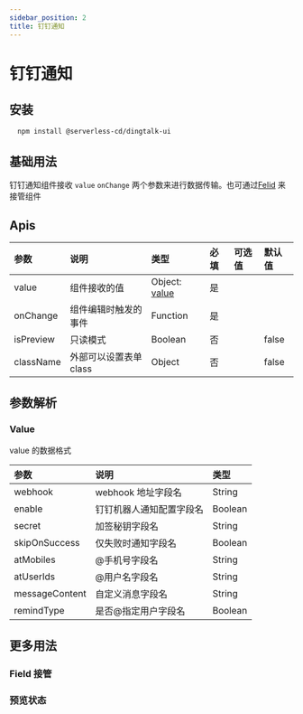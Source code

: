 ```yaml
---
sidebar_position: 2
title: 钉钉通知
---
```



# 钉钉通知

## 安装

```bash
  npm install @serverless-cd/dingtalk-ui
```

## 基础用法

钉钉通知组件接收 `value` `onChange` 两个参数来进行数据传输。也可通过[Felid](https://csr632.gitee.io/alibabacloud-console-components/base-components/field) 来接管组件

<CodeBase codeSource={tmpl}>
  <DingTalk />
</CodeBase>

## Apis

| 参数      | 说明                   | 类型                                                                                                            | 必填 | 可选值 | 默认值 |
| :-------- | :--------------------- | :-------------------------------------------------------------------------------------------------------------- | :--- | :----- | :----- |
| value     | 组件接收的值           | Object: [value](<#[value](https://csr632.gitee.io/alibabacloud-console-components/base-components/field#apis)>) | 是   |        |        |
| onChange  | 组件编辑时触发的事件   | Function                                                                                                        | 是   |        |        |
| isPreview | 只读模式               | Boolean                                                                                                         | 否   |        | false  |
| className | 外部可以设置表单 class | Object                                                                                                          | 否   |        | false  |

## 参数解析

### Value

value 的数据格式

| 参数           | 说明                     | 类型    |
| :------------- | :----------------------- | :------ |
| webhook        | webhook 地址字段名       | String  |
| enable         | 钉钉机器人通知配置字段名 | Boolean |
| secret         | 加签秘钥字段名           | String  |
| skipOnSuccess  | 仅失败时通知字段名       | Boolean |
| atMobiles      | @手机号字段名            | String  |
| atUserIds      | @用户名字段名            | String  |
| messageContent | 自定义消息字段名         | String  |
| remindType     | 是否@指定用户字段名      | Boolean |

## 更多用法

### Field 接管

<CodeBase codeSource={FieldDingTalkTmpl}>
  <FieldDingTalk />
</CodeBase>

### 预览状态

<CodeBase codeSource={PreviewDingTalkTmpl}>
  <PreviewDingTalk />
</CodeBase>
